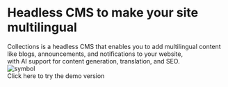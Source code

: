 
<div className="bg-black text-white py-2 flex justify-center items-start">
  <div className="w-[90rem] px-4">
    <div className="mt-24 mb-16">
      <h1 className="text-7xl font-bold leading-tight">
        Headless CMS to make your site multilingual
      </h1>
      <div className="mt-10 text-xl">
      Collections is a headless CMS that enables you to add multilingual content like blogs,
      announcements, and notifications to your website,
      </div>
      <div className="mt-2 text-xl">with AI support for content generation,
      translation, and SEO.</div>
      <div className="mt-14">
        <RegisterButton title="Try it for free" isWide={false} />
      </div>
    </div>
  </div>
</div>
<div className="py-2 flex justify-center items-start">
  <div className="w-[90rem] px-4 py-20">
    <div className="flex flex-col justify-center items-center">
      <div>
        <RegisterButton title="Try it for free" isWide={true} />
      </div>
      <div className="mt-10">
        <Link
          href="https://app.collectionsdemo.live/admin"
          target="_blank"
          rel="noopener noreferrer"
          className="underline hover:no-underline underline-offset-4"
        >
          <div className="flex flex-row items-center gap-2">
            <Image src={symbol} alt="symbol" className="h-8 w-auto" />
            <div>Click here to try the demo version</div>
          </div>
        </Link>
      </div>
    </div>

  </div>
</div>
